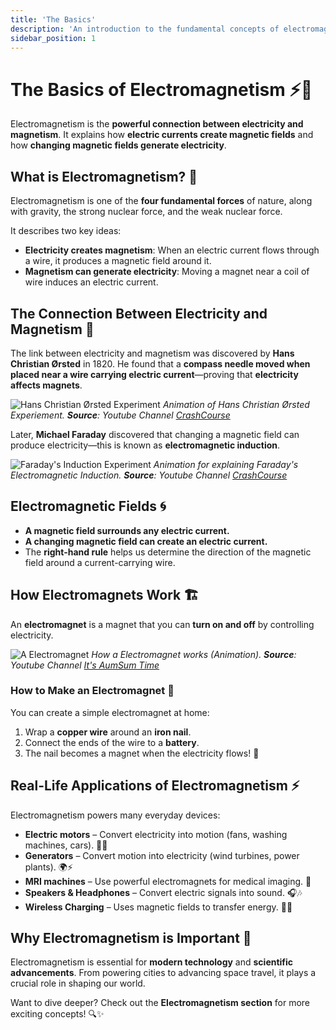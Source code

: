 ```yaml
---
title: 'The Basics'
description: 'An introduction to the fundamental concepts of electromagnetism.'
sidebar_position: 1
---
```



# The Basics of Electromagnetism ⚡🧲

Electromagnetism is the **powerful connection between electricity and magnetism**. It explains how **electric currents create magnetic fields** and how **changing magnetic fields generate electricity**.

## What is Electromagnetism? 🤔

Electromagnetism is one of the **four fundamental forces** of nature, along with gravity, the strong nuclear force, and the weak nuclear force.

It describes two key ideas:

- **Electricity creates magnetism**: When an electric current flows through a wire, it produces a magnetic field around it.
- **Magnetism can generate electricity**: Moving a magnet near a coil of wire induces an electric current.

<Youtube videoId="Elv3WpL32UE" />

## The Connection Between Electricity and Magnetism 🔄

The link between electricity and magnetism was discovered by **Hans Christian Ørsted** in 1820. He found that a **compass needle moved when placed near a wire carrying electric current**—proving that **electricity affects magnets**.

![Hans Christian Ørsted Experiment](/img/electro-magnetism/hans-christian-orsted-experiment.gif)
_Animation of Hans Christian Ørsted Experiement. **Source**: Youtube Channel [CrashCourse](https://www.youtube.com/@crashcourse)_

Later, **Michael Faraday** discovered that changing a magnetic field can produce electricity—this is known as **electromagnetic induction**.

![Faraday's Induction Experiment](/img/electro-magnetism/faraday-experiment.gif)
_Animation for explaining Faraday's Electromagnetic Induction. **Source**: Youtube Channel [CrashCourse](https://www.youtube.com/@crashcourse)_

## Electromagnetic Fields 🌀

- **A magnetic field surrounds any electric current.**
- **A changing magnetic field can create an electric current.**
- The **right-hand rule** helps us determine the direction of the magnetic field around a current-carrying wire.

<Youtube videoId="79_SF5AZtzo" />

## How Electromagnets Work 🏗️

An **electromagnet** is a magnet that you can **turn on and off** by controlling electricity.

![A Electromagnet](/img/electro-magnetism/electro-magnet.gif)
_How a Electromagnet works (Animation). **Source**: Youtube Channel [It's AumSum Time](https://www.youtube.com/https://www.youtube.com/@AumSum)_

### How to Make an Electromagnet 🔩

You can create a simple electromagnet at home:

1. Wrap a **copper wire** around an **iron nail**.
2. Connect the ends of the wire to a **battery**.
3. The nail becomes a magnet when the electricity flows! 🧲

## Real-Life Applications of Electromagnetism ⚡

Electromagnetism powers many everyday devices:

- **Electric motors** – Convert electricity into motion (fans, washing machines, cars). 🚗🔋
- **Generators** – Convert motion into electricity (wind turbines, power plants). 🌍⚡
- **MRI machines** – Use powerful electromagnets for medical imaging. 🏥
- **Speakers & Headphones** – Convert electric signals into sound. 🎧🎶
- **Wireless Charging** – Uses magnetic fields to transfer energy. 📱🔋

## Why Electromagnetism is Important 🚀

Electromagnetism is essential for **modern technology** and **scientific advancements**. From powering cities to advancing space travel, it plays a crucial role in shaping our world.

Want to dive deeper? Check out the **Electromagnetism section** for more exciting concepts! 🔍✨
